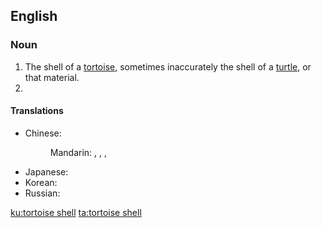 {{also|tortoise shell|tortoise-shell|tortoiseshell}}
==English==
{{wikipedia}}
===Noun===
{{en-noun}}

# The shell of a [[tortoise]], sometimes inaccurately the shell of a [[turtle]], or that material.
# {{alternative form of|tortoiseshell|lang=en}}

====Translations====
{{trans-top|shell of a tortoise}}
* Chinese:
*: Mandarin: {{t+|cmn|龜殼|sc=Hani}}, {{t+|cmn|龟壳|tr=guīké|sc=Hani}}, {{t+|cmn|龜甲|sc=Hani}}, {{t+|cmn|龟甲|tr=guījiǎ|sc=Hani}}
{{trans-mid}}
* Japanese: {{t|ja|亀甲|tr=きっこう, kikkō|sc=Jpan}}
* Korean: {{t|ko|귀각|sc=Kore}}
* Russian: {{t|ru|[[па́нцирь]] [[черепаха|черепа́хи]]|m|sc=Cyrl}}
{{trans-bottom}}

[[ku:tortoise shell]]
[[ta:tortoise shell]]